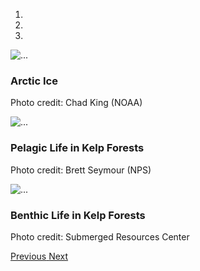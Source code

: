 
<div id="carousel-example-generic" class="carousel slide" data-ride="carousel">
<!-- Indicators -->
<ol class="carousel-indicators">
  <li data-target="#carousel-example-generic" data-slide-to="0" class="active"></li>
  <li data-target="#carousel-example-generic" data-slide-to="1"></li>
  <li data-target="#carousel-example-generic" data-slide-to="2"></li>
</ol>

<!-- Wrapper for slides -->
<div class="carousel-inner" role="listbox">
  <div class="item active">
  <img src="img/carousel_ice.jpg" alt="...">
  <div class="carousel-caption">
  <h3>Arctic Ice</h3>
  <p>Photo credit: Chad King (NOAA)</p>
  </div>
  </div>

  <div class="item">
  <img src="img/carousel_kelp.jpg" alt="...">
  <div class="carousel-caption">
  <h3>Pelagic Life in Kelp Forests</h3>
  <p>Photo credit: Brett Seymour (NPS)</p>
  </div>
  </div>

  <div class="item">
  <img src="img/carousel_anemone.jpg" alt="...">
  <div class="carousel-caption">
  <h3>Benthic Life in Kelp Forests</h3>
  <p>Photo credit: Submerged Resources Center</p>
  </div>
  </div>

</div>

<!-- Controls -->
<a class="left carousel-control" href="#carousel-example-generic" role="button" data-slide="prev">
  <span class="glyphicon glyphicon-chevron-left" aria-hidden="true"></span>
  <span class="sr-only">Previous</span>
</a>
<a class="right carousel-control" href="#carousel-example-generic" role="button" data-slide="next">
  <span class="glyphicon glyphicon-chevron-right" aria-hidden="true"></span>
  <span class="sr-only">Next</span>
</a>
</div>
